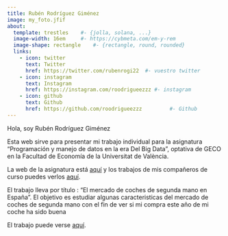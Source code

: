 ---
title: Rubén Rodríguez Giménez    
image: my_foto.jfif      
about:
  template: trestles    #- {jolla, solana, ...}
  image-width: 16em     #- https://cybmeta.com/em-y-rem
  image-shape: rectangle    #- {rectangle, round, rounded}
  links:
    - icon: twitter
      text: Twitter
      href: https://twitter.com/rubenrogi22  #- vuestro twitter
    - icon: instagram
      text: Instagram
      href: https://instagram.com/roodrigueezzz #- instagram
    - icon: github
      text: Github
      href: https://github.com/roodrigueezzz         #- Github
---
        
Hola, soy Rubén Rodríguez Giménez
      
Esta web sirve para presentar mi trabajo individual para la asignatura "Programación y manejo de datos en la era Del Big Data", optativa de GECO en la Facultad de Economía de la Universitat de València.

La web de la asignatura está [aquí](https://perezp44.github.io/intro-ds-22-23-web/){target="_blank"} y los trabajos de mis compañeros de curso puedes verlos [aquí](https://perezp44.github.io/intro-ds-22-23-web/07-trabajos_2022-23.html){target="_blank"}.



El trabajo lleva por título : "El mercado de coches de segunda mano en España". El objetivo es estudiar algunas caracteristicas del mercado de coches de segunda mano con el fin de ver si mi compra este año de mi coche ha sido buena


El trabajo puede verse [aquí](my_trabajo_BigData.html).